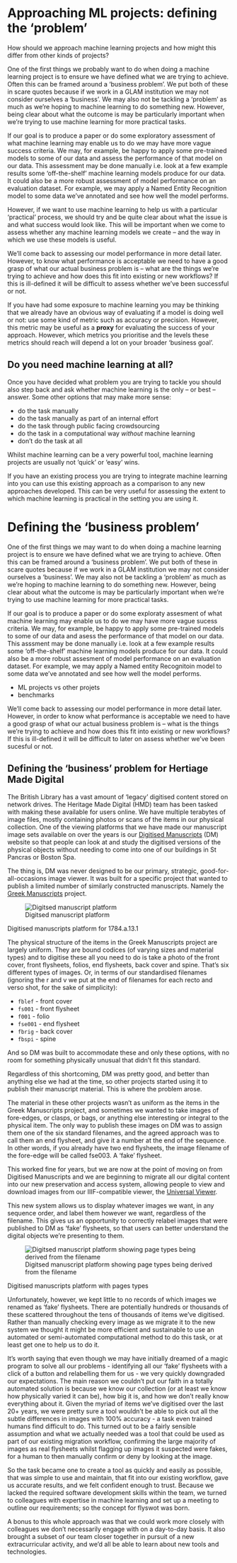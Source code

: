 
# Approaching ML projects: defining the 'problem'

How should we approach machine learning projects and how might this differ from other kinds of projects? 

One of the first things we probably want to do when doing a machine learning project is to ensure we have defined what we are trying to achieve. Often this can be framed around a 'business problem'. We put both of these in scare quotes because if we work in a GLAM institution we may not consider ourselves a 'business'. We may also not be tackling a 'problem' as much as we're hoping to machine learning to do something new. However, being clear about what the outcome is may be particularly important when we're trying to use machine learning for more practical tasks. 

If our goal is to produce a paper or do some exploratory assessment of what machine learning may enable us to do we may have more vague success criteria. We may, for example, be happy to apply some pre-trained models to some of our data and assess the performance of that model on our data. This assessment may be done manually i.e. look at a few example results some 'off-the-shelf' machine learning models produce for our data. It could also be a more robust assessment of model performance on an evaluation dataset. For example, we may apply a Named Entity Recognition model to some data we've annotated and see how well the model performs. 

However, if we want to use machine learning to help us with a particular 'practical' process, we should try and be quite clear about what the issue is and what success would look like. This will be important when we come to assess whether any machine learning models we create -- and the way in which we use these models is useful.

<!-- add link here to future section below-->

We'll come back to assessing our model performance in more detail later. However, to know what performance is acceptable we need to have a good grasp of what our actual business problem is -- what are the things we're trying to achieve and how does this fit into existing or new workflows? If this is ill-defined it will be difficult to assess whether we've been successful or not. 

:::{.callout-note}
If you have had some exposure to machine learning you may be thinking that we already have an obvious way of evaluating if a model is doing well or not: use some kind of metric such as accuracy or precision. However, this metric may be useful as a **proxy** for evaluating the success of your approach. However, which metrics you prioritise and the levels these metrics should reach will depend a lot on your broader 'business goal'. 
:::


## Do you need machine learning at all? 

Once you have decided what problem you are trying to tackle you should also step back and ask whether machine learning is the only -- or best -- answer. Some other options that may make more sense:

- do the task manually 
- do the task manually as part of an internal effort
- do the task through public facing crowdsourcing 
- do the task in a computational way *without* machine learning
- don't do the task at all 

Whilst machine learning can be a very powerful tool, machine learning projects are usually not 'quick' or 'easy' wins. 

If you have an existing process you are trying to integrate machine learning into you can use this existing approach as a comparison to any new approaches developed. This can be very useful for assessing the extent to which machine learning is practical in the setting you are using it.

# Defining the 'business problem'

One of the first things we may want to do when doing a machine learning project is to ensure we have defined what we are trying to achieve. Often this can be framed around a 'business problem'. We put both of these in scare quotes because if we work in a GLAM institution we may not consider ourselves a 'business'. We may also not be tackling a 'problem' as much as we're hoping to machine learning to do something new. However, being clear about what the outcome is may be particularly important when we're trying to use machine learning for more practical tasks. 

If our goal is to produce a paper or do some exploraty assesment of what machine learning may enable us to do we may have more vague sucess criteria. We may, for example, be happy to apply some pre-trained models to some of our data and asess the performance of that model on our data. This asssment may be done manually i.e. look at a few example results some 'off-the-shelf' machine learning models produce for our data. It could also be a more robust assesment of model performance on an evaluation dataset. For example, we may apply a Named entity Recognitoin model to some data we've annotated and see how well the model performs. 

- ML projects vs other projets
- benchmarks

<!-- add link here to future section below-->
We'll come back to assessing our model performance in more detail later. However, in order to know what performance is acceptable we need to have a good grasp of what our actual business problem is -- what is the things we're trying to achieve and how does this fit into existing or new workflows? If this is ill-defined it will be difficult to later on assess whether we've been sucesful or not. 


## Defining the 'business' problem for Hertiage Made Digital

The British Library has a vast amount of 'legacy' digitised content
stored on network drives. The Heritage Made Digital (HMD) team has been
tasked with making these available for users online. We have multiple
terabytes of image files, mostly containing photos or scans of the items
in our physical collection. One of the viewing platforms that we have
made our manuscript image sets available on over the years is
our [Digitised
Manuscripts](https://www.bl.uk/manuscripts/Default.aspx) (DM) website
so that people can look at and study the digitised versions of the
physical objects without needing to come into one of our buildings in St
Pancras or Boston Spa.

The thing is, DM was never designed to be our primary, strategic,
good-for-all-occasions image viewer. It was built for a specific project
that wanted to publish a limited number of similarly constructed
manuscripts. Namely the [Greek
Manuscripts](https://www.bl.uk/collection-guides/greek-manuscripts)
project.

::: {#fig-manuscript layout-ncol=1}

![Digitsed manuscript platform](assets/digitised_manuscripts_overall.webp){#fig-manuscript}

Digitised manuscripts platform for 1784.a.13.1 
:::


The physical structure of the items in the Greek Manuscripts project are
largely uniform. They are bound codices (of varying sizes and material
types) and to digitise these all you need to do is take a photo of the
front cover, front flysheets, folios, end flysheets, back cover and
spine. That's six different types of images. Or, in terms of our
standardised filenames (ignoring the r and v we put at the end of
filenames for each recto and verso shot, for the sake of simplicity):

- `fblef` - front cover
- `fs001` - front flysheet
- `f001` - folio
- `fse001` - end flysheet
- `fbrig` - back cover
- `fbspi` - spine

And so DM was built to accommodate these and only these options, with no
room for something physically unusual that didn't fit this standard.

Regardless of this shortcoming, DM was pretty good, and better than
anything else we had at the time, so other projects started using it to
publish their manuscript material. This is where the problem arose.

The material in these other projects wasn't as uniform as the items in
the Greek Manuscripts project, and sometimes we wanted to take images of
fore-edges, or clasps, or bags, or anything else interesting or integral
to the physical item. The only way to publish these images on DM was to
assign them one of the six standard filenames, and the agreed approach
was to call them an end flysheet, and give it a number at the end of the
sequence. In other words, if you already have two end flysheets, the
image filename of the fore-edge will be called fse003. A 'fake'
flysheet.

This worked fine for years, but we are now at the point of moving on
from Digitised Manuscripts and we are beginning to migrate all our
digital content into our new preservation and access system, allowing
people to view and download images from our IIIF-compatible viewer, the
[Universal
Viewer](https://blogs.bl.uk/digital-scholarship/2016/12/new-viewer-digitised-collections-british-library.html).

This new system allows us to display whatever images we want, in any
sequence order, and label them however we want, regardless of the
filename. This gives us an opportunity to correctly relabel images that
were published to DM as 'fake' flysheets, so that users can better
understand the digital objects we're presenting to them.

::: {#fig-manuscript layout-ncol=1}

![Digitsed manuscript platform showing page types being derived from the filename](assets/or_8816.webp){#fig-manuscript}

Digitised manuscripts platform with pages types
:::

Unfortunately, however, we kept little to no records of which images we
renamed as 'fake' flysheets. There are potentially hundreds or thousands
of these scattered throughout the tens of thousands of items we've
digitised. Rather than manually checking every image as we migrate it to
the new system we thought it might be more efficient and sustainable to
use an automated or semi-automated computational method to do this task,
or at least get one to help us to do it.

It's worth saying that even though we may have initially dreamed of a
magic program to solve all our problems - identifying all our 'fake'
flysheets with a click of a button and relabelling them for us - we very
quickly downgraded our expectations. The main reason we couldn't put our
faith in a totally automated solution is because we know our collection
(or at least we know how physically varied it can be), how big it is,
and how we don't really know everything about it. Given the myriad of
items we've digitised over the last 20+ years, we were pretty sure a
tool wouldn't be able to pick out all the subtle differences in images
with 100% accuracy - a task even trained humans find difficult to do.
This turned out to be a fairly sensible assumption and what we actually
needed was a tool that could be used as part of our existing migration
workflow, confirming the large majority of images as real flysheets
whilst flagging up images it suspected were fakes, for a human to then
manually confirm or deny by looking at the image.

So the task became one to create a tool as quickly and easily as
possible, that was simple to use and maintain, that fit into our
existing workflow, gave us accurate results, and we felt confident
enough to trust. Because we lacked the required software development
skills within the team, we turned to colleagues with expertise in
machine learning and set up a meeting to outline our requirements; so
the concept for flyswot was born.

A bonus to this whole approach was that we could work more closely with
colleagues we don't necessarily engage with on a day-to-day basis. It
also brought a subset of our team closer together in pursuit of a new
extracurricular activity, and we'd all be able to learn about new tools
and technologies.

